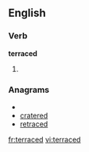 
==English==

===Verb===
'''terraced'''

# {{past of|[[terrace]]}}

===Anagrams===
* {{alphagram|acdeerrt}}
* [[cratered#English|cratered]]
* [[retraced#English|retraced]]

[[fr:terraced]]
[[vi:terraced]]
